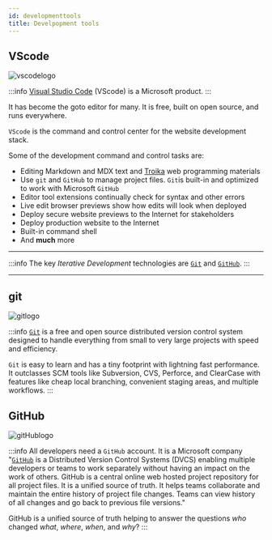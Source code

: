```yaml
---
id: developmenttools
title: Develpopment tools
---
```


## VScode 

![vscodelogo](/img/vscodelogo.png)

:::info
[Visual Studio Code](https://code.visualstudio.com) (VScode) is a Microsoft product.
:::

It has become the goto editor for many. It is free, built on open source, and runs everywhere.

`VScode` is the command and control center for the website development stack.

Some of the development command and control tasks are:

- Editing Markdown and MDX text and [Troika](programming#troika) web programming materials
- Use `git` and `GitHub` to manage project files. `Git`is built-in and optimized to work with Microsoft `GitHub`
- Editor tool extensions continually check for syntax and other errors
- Live edit browser previews show how edits will look when deployed
- Deploy secure website previews to the Internet for stakeholders
- Deploy production website to the Internet
- Built-in command shell
- And **much** more

---

:::info
The key _Iterative Development_ technologies are [`Git`](https://git-scm.com) and [`GitHub`](https://github.com/).
:::

---

## git 

![gitlogo](/img/gitlogo.png)

:::info
[`Git`](https://git-scm.com/) is a free and open source distributed version control system designed to handle everything from small to very large projects with speed and efficiency.

`Git` is easy to learn and has a tiny footprint with lightning fast performance. It outclasses SCM tools like Subversion, CVS, Perforce, and ClearCase with features like cheap local branching, convenient staging areas, and multiple workflows.
:::

## GitHub 

![gitHublogo](/img/gitHublogo.png)

:::info
All developers need a `GitHub` account. It is a Microsoft company
"[`GitHub`](https://github.com/) is a Distributed Version Control Systems (DVCS) enabling multiple developers or teams to work separately without having an impact on the work of others. GitHub is a central online web hosted project repository for all project files. It is a unified source of truth. It helps teams collaborate and maintain the entire history of project file changes. Teams can view history of all changes and go back to previous file versions."

GitHub is a unified source of truth helping to answer the questions _who_ changed _what_, _where_, _when_, and _why_?
:::
